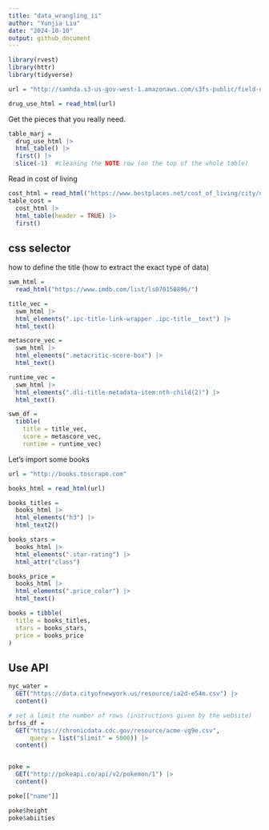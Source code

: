 ```yaml
---
title: "data_wrangling_ii"
author: "Yunjia Liu"
date: "2024-10-10"
output: github_document
---
```


```r
library(rvest)
library(httr)
library(tidyverse)
```


```r
url = "http://samhda.s3-us-gov-west-1.amazonaws.com/s3fs-public/field-uploads/2k15StateFiles/NSDUHsaeShortTermCHG2015.htm"

drug_use_html = read_html(url)


```

Get the pieces that you really need.
```r
table_marj = 
  drug_use_html |> 
  html_table() |> 
  first() |>
  slice(-1)  #cleaning the NOTE row (on the top of the whole table)
```

Read in cost of living
```r
cost_html = read_html("https://www.bestplaces.net/cost_of_living/city/new_york/new_york")
table_cost = 
  cost_html |>
  html_table(header = TRUE) |>
  first()
```

## css selector
how to define the title (how to extract the exact type of data)

```r
swm_html = 
  read_html("https://www.imdb.com/list/ls070150896/")

title_vec = 
  swm_html |>
  html_elements(".ipc-title-link-wrapper .ipc-title__text") |>
  html_text()

metascore_vec = 
  swm_html |>
  html_elements(".metacritic-score-box") |>
  html_text()

runtime_vec = 
  swm_html |>
  html_elements(".dli-title-metadata-item:nth-child(2)") |>
  html_text()

swm_df = 
  tibble(
    title = title_vec,
    score = metascore_vec,
    runtime = runtime_vec)

```



Let's import some books

```r
url = "http://books.toscrape.com"

books_html = read_html(url)

books_titles = 
  books_html |>
  html_elements("h3") |>
  html_text2()

books_stars = 
  books_html |>
  html_elements(".star-rating") |>
  html_attr("class")

books_price = 
  books_html |>
  html_elements(".price_color") |>
  html_text()

books = tibble(
  title = books_titles,
  stars = books_stars,
  price = books_price
)

```


## Use API

```r

nyc_water = 
  GET("https://data.cityofnewyork.us/resource/ia2d-e54m.csv") |> 
  content()

# set a limit the number of rows (instructions given by the website) 
brfss_df = 
  GET("https://chronicdata.cdc.gov/resource/acme-vg9e.csv",
      query = list("$limit" = 5000)) |> 
  content()


poke = 
  GET("http://pokeapi.co/api/v2/pokemon/1") |>
  content()

poke[["name"]]

poke$height
poke$abiities
```

